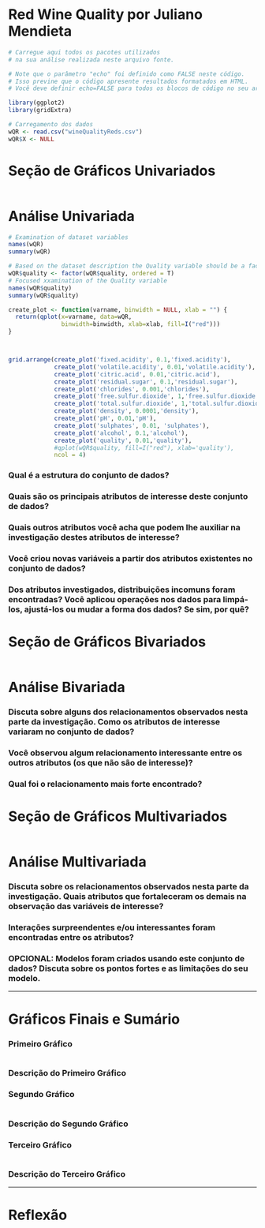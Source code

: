 Red Wine Quality por Juliano Mendieta
========================================================

```r
# Carregue aqui todos os pacotes utilizados 
# na sua análise realizada neste arquivo fonte.

# Note que o parâmetro "echo" foi definido como FALSE neste código.
# Isso previne que o código apresente resultados formatados em HTML.
# Você deve definir echo=FALSE para todos os blocos de código no seu arquivo.

library(ggplot2)
library(gridExtra)
```

```r
# Carregamento dos dados
wQR <- read.csv("wineQualityReds.csv")
wQR$X <- NULL
```

# Seção de Gráficos Univariados
```r

```

# Análise Univariada

```r
# Examination of dataset variables
names(wQR)
summary(wQR)

# Based on the dataset description the Quality variable should be a factor
wQR$quality <- factor(wQR$quality, ordered = T)
# Focused xxamination of the Quality variable
names(wQR$quality)
summary(wQR$quality)
```

```r
create_plot <- function(varname, binwidth = NULL, xlab = "") {
  return(qplot(x=varname, data=wQR,
               binwidth=binwidth, xlab=xlab, fill=I("red")))
}



grid.arrange(create_plot('fixed.acidity', 0.1,'fixed.acidity'),
             create_plot('volatile.acidity', 0.01,'volatile.acidity'),
             create_plot('citric.acid', 0.01,'citric.acid'),
             create_plot('residual.sugar', 0.1,'residual.sugar'),
             create_plot('chlorides', 0.001,'chlorides'),
             create_plot('free.sulfur.dioxide', 1,'free.sulfur.dioxide'),
             create_plot('total.sulfur.dioxide', 1,'total.sulfur.dioxide'),
             create_plot('density', 0.0001,'density'),
             create_plot('pH', 0.01,'pH'),
             create_plot('sulphates', 0.01, 'sulphates'),
             create_plot('alcohol', 0.1,'alcohol'),
             create_plot('quality', 0.01,'quality'),
             #qplot(wQR$quality, fill=I("red"), xlab='quality'),
             ncol = 4)
```

### Qual é a estrutura do conjunto de dados?

### Quais são os principais atributos de interesse deste conjunto de dados?

### Quais outros atributos você acha que podem lhe auxiliar na investigação destes atributos de interesse?

### Você criou novas variáveis a partir dos atributos existentes no conjunto de dados?

### Dos atributos investigados, distribuições incomuns foram encontradas? Você aplicou operações nos dados para limpá-los, ajustá-los ou mudar a forma dos dados? Se sim, por quê?



# Seção de Gráficos Bivariados
```r

```

# Análise Bivariada

### Discuta sobre alguns dos relacionamentos observados nesta parte da investigação. Como os atributos de interesse variaram no conjunto de dados?

### Você observou algum relacionamento interessante entre os outros atributos (os que não são de interesse)?

### Qual foi o relacionamento mais forte encontrado?




# Seção de Gráficos Multivariados

```r

```

# Análise Multivariada

### Discuta sobre os relacionamentos observados nesta parte da investigação. Quais atributos que fortaleceram os demais na observação das variáveis de interesse?

### Interações surpreendentes e/ou interessantes foram encontradas entre os atributos?

### OPCIONAL: Modelos foram criados usando este conjunto de dados? Discuta sobre os pontos fortes e as limitações do seu modelo.

------

# Gráficos Finais e Sumário

### Primeiro Gráfico
```r

```

### Descrição do Primeiro Gráfico


### Segundo Gráfico
```r

```

### Descrição do Segundo Gráfico


### Terceiro Gráfico
```r

```

### Descrição do Terceiro Gráfico

------

# Reflexão


